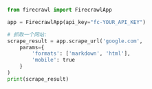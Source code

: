 ```python Python
from firecrawl import FirecrawlApp

app = FirecrawlApp(api_key="fc-YOUR_API_KEY")

# 抓取一个网站:
scrape_result = app.scrape_url('google.com',
    params={
        'formats': ['markdown', 'html'],
        'mobile': true
    }
)
print(scrape_result)
```
